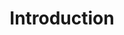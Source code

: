 ---
index: 1
title: Introduction
description: >
   What happens when machines exceed humans in general intelligence?
lastUpdated: "2023-02-01"
published: true
---